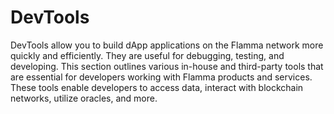 
# DevTools

DevTools allow you to build dApp applications on the Flamma network more quickly and efficiently. They are useful for debugging, testing, and developing. This section outlines various in-house and third-party tools that are essential for developers working with Flamma products and services. These tools enable developers to access data, interact with blockchain networks, utilize oracles, and more.

<Cards num={2}>
<Cards.Card
    title="FLA Faucet"
    href="https://flafaucet.dev/"
  >
  </Cards.Card>
  <Cards.Card
    title="OpenZeppelin"
    href="https://openzeppelin.com"
  >
  </Cards.Card>

  
</Cards>

<Cards num={2}>
  <Cards.Card
    title="Hardhat"
    href="https://hardhat.org"
  >
  </Cards.Card>
    <Cards.Card
    title="Remix"
    href="https://remix.ethereum.org"
  >
  </Cards.Card>
  
</Cards>

<Cards num={2}>
  <Cards.Card
    title="Replit"
    href="https://replit.com"
  >
  </Cards.Card>
    <Cards.Card
    title="Truffle"
    href="https://trufflesuite.com"
  >
  </Cards.Card>
  
</Cards>

<Cards num={2}>
  <Cards.Card
    title="Ganache"
    href="https://trufflesuite.com/ganache"
  >
  </Cards.Card>
    <Cards.Card
    title="Solidity"
    href="https://soliditylang.org"
  >
  </Cards.Card>
  
</Cards>


